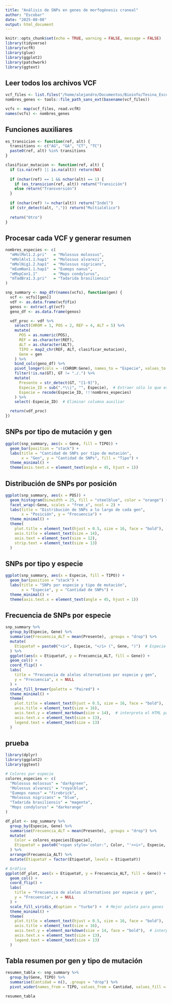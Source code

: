 ```yaml
---
title: "Análisis de SNPs en genes de morfogénesis craneal"
author: "Escobar"
date: "2025-08-08"
output: html_document
---
```

```r
knitr::opts_chunk$set(echo = TRUE, warning = FALSE, message = FALSE)
library(tidyverse)
library(vcfR)
library(glue)
library(ggplot2)
library(patchwork)
library(ggtext)
```

## Leer todos los archivos VCF

```r
vcf_files <- list.files("/home/alejandro/Documentos/Bioinfo/Tesina_Escobar/Secuencias/MSA/VCF", pattern = "*.vcf$", full.names = TRUE)
nombres_genes <- tools::file_path_sans_ext(basename(vcf_files))

vcfs <- map(vcf_files, read.vcfR)
names(vcfs) <- nombres_genes

```

## Funciones auxiliares

```r
es_transicion <- function(ref, alt) {
  transitions <- c("AG", "GA", "CT", "TC")
  paste0(ref, alt) %in% transitions
}

clasificar_mutacion <- function(ref, alt) {
  if (is.na(ref) || is.na(alt)) return(NA)
  
  if (nchar(ref) == 1 && nchar(alt) == 1) {
    if (es_transicion(ref, alt)) return("Transición")
    else return("Transversión")
  }
  
  if (nchar(ref) != nchar(alt)) return("Indel")
  if (str_detect(alt, ",")) return("Multialélico")
  
  return("Otro")
}

```

## Procesar cada VCF y generar resumen

```r
nombres_especies <- c(
  "mMolMol1.2.pri"   = "Molossus molossus",
  "mMolAlv1.1.hap1"  = "Molossus alvarezi",
  "mMolNig1.2.hap1"  = "Molossus nigricans",
  "mEumNan1.1.hap1"  = "Eumops nanus",
  "mMopCon1.1"       = "Mops condylurus",
  "mTadBra1.3.pri"   = "Tadarida brasiliensis"
)

snp_summary <- map_dfr(names(vcfs), function(gen) {
  vcf <- vcfs[[gen]]
  vdf <- as.data.frame(vcf@fix)
  genos <- extract.gt(vcf)
  geno_df <- as.data.frame(genos)

  vdf_proc <- vdf %>%
    select(CHROM = 1, POS = 2, REF = 4, ALT = 5) %>%
    mutate(
      POS = as.numeric(POS),
      REF = as.character(REF),
      ALT = as.character(ALT),
      TIPO = map2_chr(REF, ALT, clasificar_mutacion),
      Gene = gen
    ) %>%
    bind_cols(geno_df) %>%
    pivot_longer(cols = -(CHROM:Gene), names_to = "Especie", values_to = "GT") %>%
    filter(!is.na(GT), GT != "./.") %>%
    mutate(
      Presente = str_detect(GT, "[1-9]"),
      Especie_ID = sub(".*\\|", "", Especie),  # Extraer sólo lo que está después del "|"
      Especie = recode(Especie_ID, !!!nombres_especies)
    ) %>%
    select(-Especie_ID)  # Eliminar columna auxiliar

  return(vdf_proc)
})


```

## SNPs por tipo de mutación y gen

```r
ggplot(snp_summary, aes(x = Gene, fill = TIPO)) +
  geom_bar(position = "stack") +
  labs(title = "Cantidad de SNPs por tipo de mutación",
       x = "Gen", y = "Cantidad de SNPs", fill = "Tipo") +
  theme_minimal() +
  theme(axis.text.x = element_text(angle = 45, hjust = 1))
```

## Distribución de SNPs por posición

```r
ggplot(snp_summary, aes(x = POS)) +
  geom_histogram(binwidth = 25, fill = "steelblue", color = "orange") +
  facet_wrap(~Gene, scales = "free_x", ncol = 2) +
  labs(title = "Distribución de SNPs a lo largo de cada gen",
       x = "Posición", y = "Frecuencia") +
  theme_minimal() +
  theme(
    plot.title = element_text(hjust = 0.5, size = 16, face = "bold"),
    axis.title = element_text(size = 14),
    axis.text = element_text(size = 12),
    strip.text = element_text(size = 13)
  )

```

## SNPs por tipo y especie

```r
ggplot(snp_summary, aes(x = Especie, fill = TIPO)) +
  geom_bar(position = "stack") +
  labs(title = "SNPs por especie y tipo de mutación",
       x = "Especie", y = "Cantidad de SNPs") +
  theme_minimal() +
  theme(axis.text.x = element_text(angle = 45, hjust = 1))

```

## Frecuencia de SNPs por especie
```r
snp_summary %>%
  group_by(Especie, Gene) %>%
  summarise(Frecuencia_ALT = mean(Presente), .groups = "drop") %>%
  mutate(
    EtiquetaY = paste0("<i>", Especie, "</i> (", Gene, ")")  # Especie en itálica, gen normal
  ) %>%
  ggplot(aes(x = EtiquetaY, y = Frecuencia_ALT, fill = Gene)) +
  geom_col() +
  coord_flip() +
  labs(
    title = "Frecuencia de alelos alternativos por especie y gen",
    y = "Frecuencia", x = NULL
  ) +
  scale_fill_brewer(palette = "Paired") +
  theme_minimal() +
  theme(
    plot.title = element_text(hjust = 0.5, size = 16, face = "bold"),
    axis.title = element_text(size = 16),
    axis.text.y = element_markdown(size = 14),  # interpreta el HTML para itálica
    axis.text.x = element_text(size = 13),
    legend.text = element_text(size = 13)
  )

```
## prueba
```r
library(dplyr)
library(ggplot2)
library(ggtext)

# Colores por especie
colores_especies <- c(
  "Molossus molossus" = "darkgreen",
  "Molossus alvarezi" = "royalblue",
  "Eumops nanus" = "firebrick",
  "Molossus nigricans" = "blue",
  "Tadarida brasiliensis" = "magenta",
  "Mops condylurus" = "darkorange"
)

df_plot <- snp_summary %>%
  group_by(Especie, Gene) %>%
  summarise(Frecuencia_ALT = mean(Presente), .groups = "drop") %>%
  mutate(
    Color = colores_especies[Especie],
    EtiquetaY = paste0("<span style='color:", Color, "'><i>", Especie, "</i></span> (", Gene, ")")
  ) %>%
  arrange(Frecuencia_ALT) %>%
  mutate(EtiquetaY = factor(EtiquetaY, levels = EtiquetaY))

# Gráfico
ggplot(df_plot, aes(x = EtiquetaY, y = Frecuencia_ALT, fill = Gene)) +
  geom_col() +
  coord_flip() +
  labs(
    title = "Frecuencia de alelos alternativos por especie y gen",
    y = "Frecuencia", x = NULL
  ) +
  scale_fill_viridis_d(option = "turbo") +  # Mejor paleta para genes
  theme_minimal() +
  theme(
    plot.title = element_text(hjust = 0.5, size = 16, face = "bold"),
    axis.title = element_text(size = 16),
    axis.text.y = element_markdown(size = 14, face = "bold"),  # interpreta los colores HTML
    axis.text.x = element_text(size = 13),
    legend.text = element_text(size = 13)
  )

```


## Tabla resumen por gen y tipo de mutación
```r
resumen_tabla <- snp_summary %>%
  group_by(Gene, TIPO) %>%
  summarise(Cantidad = n(), .groups = "drop") %>%
  pivot_wider(names_from = TIPO, values_from = Cantidad, values_fill = 0)

resumen_tabla

```

